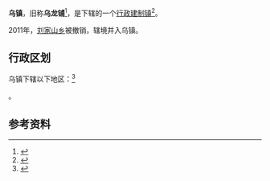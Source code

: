 {{otheruses|烏鎮}}
{{中国乡级行政区
|景观照片文件名 = 
|景观照片描述 = 
|汉语拼音 = 
|其他语言 = 
|其他语言名称 = 
|旧称 = 乌龙寨、乌龙铺
|地名出处 = 
|位置图文件名 = 
|位置图描述 = 
|自定义图片= 
|建置时间 = 
|政府驻地 = 
|毗邻 = 
|总面积 = 
|总人口 = 
|总人口年份 = 
|户籍人口 = 
|户籍人口年份 = 
|常住人口 = 
|常住人口年份 = 
|人口密度 = 
|GDP = 
|GDP年份 = 
|邮政编码 = 
|电话区号 = 912
|官方网站 = 
|网站名称 = 
|61/08/28/103/000}}

'''乌镇'''，旧称'''乌龙铺'''<ref>{{cite web|url=http://sxsdq.cn/dqzlk/dfz_sxz/jxz/201012/t20101220_292751.htm|title=第二节 乌镇|publisher=陕西省地情网|accessdate=2017-02-09|deadurl=yes|archiveurl=https://web.archive.org/web/20170211155158/http://sxsdq.cn/dqzlk/dfz_sxz/jxz/201012/t20101220_292751.htm|archivedate=2017-02-11}}</ref>，是{{PRC admin/fullname|61/08/28/103/000|3}}下辖的一个[[行政建制镇|行政建制镇]]<ref>{{PRC admin/ref sgc|{{PRC admin/parent|61/08/28/103/000}}}}</ref>。

2011年，[[刘家山乡|刘家山乡]]被撤销，辖境并入乌镇。

== 行政区划 ==

乌镇下辖以下地区：<ref>{{PRC admin/ref sgc|61/08/28/103/000}}</ref>

{{PRC admin/children|61/08/28/103/000}}。

== 参考资料 ==

{{reflist}}

{{行政区划小作品}}
{{PRC admin/navcat|61/08/28/103/000}}